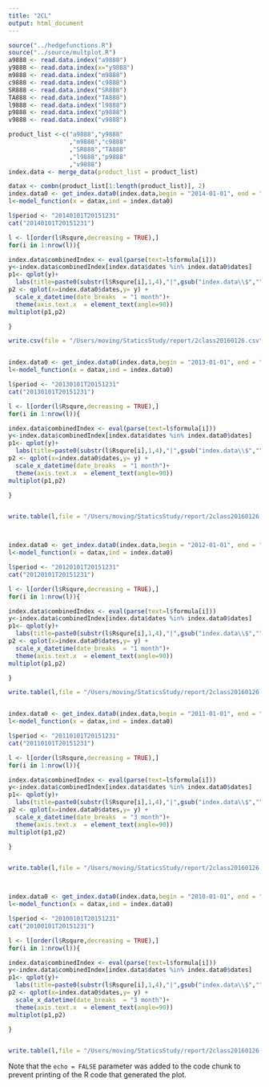 ```yaml
---
title: "2CL"
output: html_document
---
```


```r

source("../hedgefunctions.R")
source("../source/multplot.R")
a9888 <- read.data.index("a9888")
y9888 <- read.data.index(x="y9888")
m9888 <- read.data.index("m9888")
c9888 <- read.data.index("c9888")
SR888 <- read.data.index("SR888")
TA888 <- read.data.index("TA888")
l9888 <- read.data.index("l9888")
p9888 <- read.data.index("p9888")
v9888 <- read.data.index("v9888")

product_list <-c("a9888","y9888"
                 ,"m9888","c9888"
                 ,"SR888","TA888"
                 ,"l9888","p9888"
                 ,"v9888")
index.data <- merge_data(product_list = product_list)

datax <- combn(product_list[1:length(product_list)], 2)
index.data0 <- get_index.data0(index.data,begin = "2014-01-01", end = "2015-12-31")
l<-model_function(x = datax,ind = index.data0)

l$period <- "20140101T20151231"
cat("20140101T20151231")

l <- l[order(l$Rsqure,decreasing = TRUE),]
for(i in 1:nrow(l)){ 

index.data$combinedIndex <- eval(parse(text=l$formula[i]))
y<-index.data$combinedIndex[index.data$dates %in% index.data0$dates]
p1<- qplot(y)+
  labs(title=paste0(substr(l$Rsqure[i],1,4),"|",gsub("index.data\\$","",l$formula[i])))
p2 <- qplot(x=index.data0$dates,y= y) + 
  scale_x_datetime(date_breaks  = "1 month")+
  theme(axis.text.x  = element_text(angle=90))
multiplot(p1,p2)

}

write.csv(file = "/Users/moving/StaticsStudy/report/2class20160126.csv",l)


index.data0 <- get_index.data0(index.data,begin = "2013-01-01", end = "2015-12-31")
l<-model_function(x = datax,ind = index.data0)

l$period <- "20130101T20151231"
cat("20130101T20151231")

l <- l[order(l$Rsqure,decreasing = TRUE),]
for(i in 1:nrow(l)){ 

index.data$combinedIndex <- eval(parse(text=l$formula[i]))
y<-index.data$combinedIndex[index.data$dates %in% index.data0$dates]
p1<- qplot(y)+
  labs(title=paste0(substr(l$Rsqure[i],1,4),"|",gsub("index.data\\$","",l$formula[i])))
p2 <- qplot(x=index.data0$dates,y= y) + 
  scale_x_datetime(date_breaks  = "1 month")+
  theme(axis.text.x  = element_text(angle=90))
multiplot(p1,p2)

}


write.table(l,file = "/Users/moving/StaticsStudy/report/2class20160126.csv",append = T,sep = ",",col.names = F)



index.data0 <- get_index.data0(index.data,begin = "2012-01-01", end = "2015-12-31")
l<-model_function(x = datax,ind = index.data0)

l$period <- "20120101T20151231"
cat("20120101T20151231")

l <- l[order(l$Rsqure,decreasing = TRUE),]
for(i in 1:nrow(l)){ 

index.data$combinedIndex <- eval(parse(text=l$formula[i]))
y<-index.data$combinedIndex[index.data$dates %in% index.data0$dates]
p1<- qplot(y)+
  labs(title=paste0(substr(l$Rsqure[i],1,4),"|",gsub("index.data\\$","",l$formula[i])))
p2 <- qplot(x=index.data0$dates,y= y) + 
  scale_x_datetime(date_breaks  = "1 month")+
  theme(axis.text.x  = element_text(angle=90))
multiplot(p1,p2)

}

write.table(l,file = "/Users/moving/StaticsStudy/report/2class20160126.csv",append = T,sep = ",",col.names = F)


index.data0 <- get_index.data0(index.data,begin = "2011-01-01", end = "2015-12-31")
l<-model_function(x = datax,ind = index.data0)

l$period <- "20110101T20151231"
cat("20110101T20151231")

l <- l[order(l$Rsqure,decreasing = TRUE),]
for(i in 1:nrow(l)){ 

index.data$combinedIndex <- eval(parse(text=l$formula[i]))
y<-index.data$combinedIndex[index.data$dates %in% index.data0$dates]
p1<- qplot(y)+
  labs(title=paste0(substr(l$Rsqure[i],1,4),"|",gsub("index.data\\$","",l$formula[i])))
p2 <- qplot(x=index.data0$dates,y= y) + 
  scale_x_datetime(date_breaks  = "3 month")+
  theme(axis.text.x  = element_text(angle=90))
multiplot(p1,p2)

}


write.table(l,file = "/Users/moving/StaticsStudy/report/2class20160126.csv",append = T,sep = ",",col.names = F)



index.data0 <- get_index.data0(index.data,begin = "2010-01-01", end = "2015-12-31")
l<-model_function(x = datax,ind = index.data0)

l$period <- "20100101T20151231"
cat("20100101T20151231")

l <- l[order(l$Rsqure,decreasing = TRUE),]
for(i in 1:nrow(l)){ 

index.data$combinedIndex <- eval(parse(text=l$formula[i]))
y<-index.data$combinedIndex[index.data$dates %in% index.data0$dates]
p1<- qplot(y)+
  labs(title=paste0(substr(l$Rsqure[i],1,4),"|",gsub("index.data\\$","",l$formula[i])))
p2 <- qplot(x=index.data0$dates,y= y) + 
  scale_x_datetime(date_breaks  = "3 month")+
  theme(axis.text.x  = element_text(angle=90))
multiplot(p1,p2)

}


write.table(l,file = "/Users/moving/StaticsStudy/report/2class20160126.csv",append = T,sep = ",",col.names = F)

```

Note that the `echo = FALSE` parameter was added to the code chunk to prevent printing of the R code that generated the plot.
